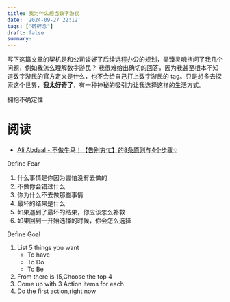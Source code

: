 ```yaml
---
title: 我为什么想当数字游民
date: '2024-09-27 22:12'
tags: ["碎碎念"]
draft: false
summary: 
---
```

写下这篇文章的契机是和公司谈好了后续远程办公的规划，昊臻灵魂拷问了我几个问题，例如我怎么理解数字游民？
我很难给出确切的回答，因为我甚至根本不知道数字游民的官方定义是什么，也不会给自己打上数字游民的 tag。只是想多去探索这个世界，**我太好奇了**，有一种神秘的吸引力让我选择这样的生活方式。

拥抱不确定性
# 阅读
- [Ali Abdaal - 不做牛马！【告别穷忙】的8条原则与4个步骤💡](https://www.bilibili.com/video/BV1QaszeDEiB/?spm_id_from=333.1391.0.0&vd_source=5bef9f029d9d84b450be299409947c15) 

Define Fear
1. 什么事情是你因为害怕没有去做的
2. 不做你会错过什么
3. 你为什么不去做那些事情
4. 最坏的结果是什么
5. 如果遇到了最坏的结果，你应该怎么补救
6. 如果回到一开始选择的时候，你会怎么选择

Define Goal
1. List 5 things you want
    * To have
    * To Do
    * To Be
2. From there is 15,Choose the top 4
3. Come up with 3 Action items for each
4. Do the first action,right now
